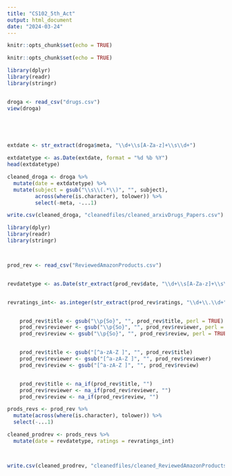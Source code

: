 ```yaml
---
title: "CS102_5th_Act"
output: html_document
date: "2024-03-24"
---
```


```r
knitr::opts_chunk$set(echo = TRUE)
```

```r
knitr::opts_chunk$set(echo = TRUE)
```


```r

library(dplyr)
library(readr)
library(stringr)


droga <- read_csv("drugs.csv")
view(droga)

  



extdate <- str_extract(droga$meta, "\\d+\\s[A-Za-z]+\\s\\d+")

extdatetype <- as.Date(extdate, format = "%d %b %Y")
head(extdatetype)

cleaned_droga <- droga %>%
  mutate(date = extdatetype) %>%
  mutate(subject = gsub("\\s\\(.*\\)", "", subject),
         across(where(is.character), tolower)) %>%
         select(-meta, -...1)

write.csv(cleaned_droga, "cleanedfiles/cleaned_arxivDrugs_Papers.csv")


```

```r


library(dplyr)
library(readr)
library(stringr)



prod_rev <- read_csv("ReviewedAmazonProducts.csv")


revdatetype <- as.Date(str_extract(prod_rev$date, "\\d+\\s[A-Za-z]+\\s\\d+"), format = "%d %b %Y")


revratings_int<- as.integer(str_extract(prod_rev$ratings, "\\d+\\.\\d+"))


    prod_rev$title <- gsub("\\p{So}", "", prod_rev$title, perl = TRUE)
    prod_rev$reviewer <- gsub("\\p{So}", "", prod_rev$reviewer, perl = TRUE)
    prod_rev$review <- gsub("\\p{So}", "", prod_rev$review, perl = TRUE)


    prod_rev$title <- gsub("[^a-zA-Z ]", "", prod_rev$title)
    prod_rev$reviewer <- gsub("[^a-zA-Z ]", "", prod_rev$reviewer)
    prod_rev$review <- gsub("[^a-zA-Z ]", "", prod_rev$review)


    prod_rev$title <- na_if(prod_rev$title, "")
    prod_rev$reviewer <- na_if(prod_rev$reviewer, "")
    prod_rev$review <- na_if(prod_rev$review, "")

prods_revs <- prod_rev %>%
  mutate(across(where(is.character), tolower)) %>%
  select(-...1)

cleaned_prodrev <- prods_revs %>%
  mutate(date = revdatetype, ratings = revratings_int)



write.csv(cleaned_prodrev, "cleanedfiles/cleaned_ReviewedAmazonProducts.csv")

```